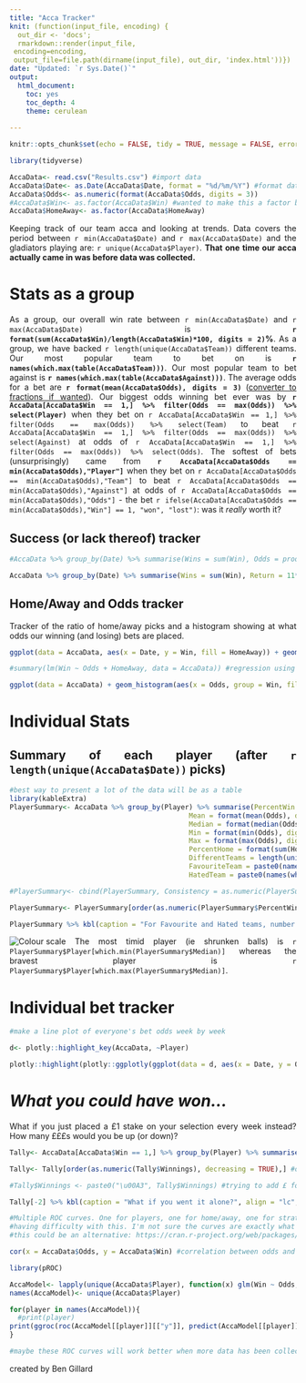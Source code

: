 ```yaml
---
title: "Acca Tracker"
knit: (function(input_file, encoding) {
  out_dir <- 'docs';
  rmarkdown::render(input_file,
 encoding=encoding,
 output_file=file.path(dirname(input_file), out_dir, 'index.html'))})
date: "Updated: `r Sys.Date()`"
output: 
  html_document: 
    toc: yes
    toc_depth: 4
    theme: cerulean
    
---
```


<style>
body {
text-align: justify}
</style>

```r
knitr::opts_chunk$set(echo = FALSE, tidy = TRUE, message = FALSE, error = FALSE)
```

```r
library(tidyverse)

AccaData<- read.csv("Results.csv") #import data
AccaData$Date<- as.Date(AccaData$Date, format = "%d/%m/%Y") #format date properly
AccaData$Odds<- as.numeric(format(AccaData$Odds, digits = 3))
#AccaData$Win<- as.factor(AccaData$Win) #wanted to make this a factor but the summary uses sum() which only works on numeric data
AccaData$HomeAway<- as.factor(AccaData$HomeAway)
```


Keeping track of our team acca and looking at trends. Data covers the period between `r min(AccaData$Date)` and `r max(AccaData$Date)` and the gladiators playing are: `r unique(AccaData$Player)`. **That one time our acca actually came in was before data was collected.**

# Stats as a group

As a group, our overall win rate between `r min(AccaData$Date)` and `r max(AccaData$Date)` is **`r format(sum(AccaData$Win)/length(AccaData$Win)*100, digits = 2)`%**. As a group, we have backed `r length(unique(AccaData$Team))` different teams. Our most popular team to bet on is **`r names(which.max(table(AccaData$Team)))`**. Our most popular team to bet against is **`r names(which.max(table(AccaData$Against)))`**. The average odds for a bet are **`r format(mean(AccaData$Odds), digits = 3)`** ([converter to fractions if wanted](https://www.aceodds.com/bet-calculator/odds-converter.html)). Our biggest odds winning bet ever was by **`r AccaData[AccaData$Win == 1,] %>% filter(Odds == max(Odds)) %>% select(Player)`** when they bet on `r AccaData[AccaData$Win == 1,] %>% filter(Odds == max(Odds)) %>% select(Team)` to beat `r AccaData[AccaData$Win == 1,] %>% filter(Odds == max(Odds)) %>% select(Against)` at odds of `r AccaData[AccaData$Win == 1,] %>% filter(Odds == max(Odds)) %>% select(Odds)`. The softest of bets (unsurprisingly) came from **`r AccaData[AccaData$Odds == min(AccaData$Odds),"Player"]`** when they bet on `r AccaData[AccaData$Odds == min(AccaData$Odds),"Team"]` to beat `r AccaData[AccaData$Odds == min(AccaData$Odds),"Against"]` at odds of `r AccaData[AccaData$Odds == min(AccaData$Odds),"Odds"]` - the bet `r ifelse(AccaData[AccaData$Odds == min(AccaData$Odds),"Win"] == 1, "won", "lost")`: was it *really* worth it?

## Success (or lack thereof) tracker

```r
#AccaData %>% group_by(Date) %>% summarise(Wins = sum(Win), Odds = prod(Odds)) %>% ggplot(aes(x = Date)) + geom_bar(aes(y = Wins, fill = Date), stat = "identity") + geom_smooth(aes(y = Odds/70), stat = "identity") + theme_classic() + theme(legend.position = "none") + labs(title = "Weekly tracker", subtitle = "Bars for Wins (left axis), line for Total Odds (right axis)") + scale_y_continuous(breaks = 1:11, sec.axis = sec_axis(name = "Odds", transform = ~.*70)) #get summary of each acca. this plot adds a second axis and plots a line for odds. I prefer the second plot for simplicity of figure and code

AccaData %>% group_by(Date) %>% summarise(Wins = sum(Win), Return = 11*prod(Odds)) %>% ggplot(aes(x = Date)) + geom_bar(aes(y = Wins, fill = Return), stat = "identity") + geom_text(aes(label=ceiling(Return), y = Wins),vjust=-0.5) + theme_classic() + labs(title = "Weekly tracker", subtitle = "Total estimated Return (£) from £11 stake shown above bar", caption = "bet365 boost odds on accas so the payout shown may be less than actual return on Doug's betslip") + ylim(c(0,11)) + scale_y_continuous(breaks = 0:11) + theme(panel.grid.major.y = element_line(linetype = 2)) #get summary of each acca
```

## Home/Away and Odds tracker

Tracker of the ratio of home/away picks and a histogram showing at what odds our winning (and losing) bets are placed.

```r
ggplot(data = AccaData, aes(x = Date, y = Win, fill = HomeAway)) + geom_bar(stat = "identity") + theme_classic() + labs(title = "Home/Away tracker") + scale_y_continuous(breaks = 1:11) #bar plot showing split of home or away picks for winning bets

#summary(lm(Win ~ Odds + HomeAway, data = AccaData)) #regression using odds and homeaway as predictors of win

ggplot(data = AccaData) + geom_histogram(aes(x = Odds, group = Win, fill = as.factor(Win)), binwidth = 0.1) + theme_classic() + labs(title = "Histogram of bets made at different odds", fill = "Win") + theme(legend.position = "inside", legend.position.inside = c(0.9,0.9)) + scale_fill_brewer(palette = "Dark2", direction = -1) #histogram showing success of bets at different odds. I think this plot could be a nice way of showing the sweet spot of odds

```

# Individual Stats

## Summary of each player (after `r length(unique(AccaData$Date))` picks)

```r
#best way to present a lot of the data will be as a table
library(kableExtra)
PlayerSummary<- AccaData %>% group_by(Player) %>% summarise(PercentWin = format(sum(Win)/length(Win)*100, digits = 2),
                                            Mean = format(mean(Odds), digits = 3),
                                            Median = format(median(Odds), digits = 3),
                                            Min = format(min(Odds), digits = 3),
                                            Max = format(max(Odds), digits = 3),
                                            PercentHome = format(sum(HomeAway == "H")/length(HomeAway)*100, digits = 2),
                                            DifferentTeams = length(unique(Team)),
                                            FavouriteTeam = paste0(names(which.max(table(Team))), " (",table(Team)[which.max(table(Team))], ")"),
                                            HatedTeam = paste0(names(which.max(table(Against))), " (",table(Against)[which.max(table(Against))], ")"))

#PlayerSummary<- cbind(PlayerSummary, Consistency = as.numeric(PlayerSummary$Min)/as.numeric(PlayerSummary$Max)

PlayerSummary<- PlayerSummary[order(as.numeric(PlayerSummary$PercentWin), decreasing = TRUE),] #order by win%

PlayerSummary %>% kbl(caption = "For Favourite and Hated teams, number of times picked is shown in brackets. If there is tie, the team first alphabetically is shown.") %>% kable_classic(html_font = "Cambria") %>% kable_styling("striped") %>% column_spec(3, background = spec_color(as.numeric(PlayerSummary$Mean), option = "plasma")) %>% column_spec(4, background = spec_color(as.numeric(PlayerSummary$Median), option = "C")) %>% column_spec(5, background = spec_color(as.numeric(PlayerSummary$Min), option = "C")) %>% column_spec(6, background = spec_color(as.numeric(PlayerSummary$Max), option = "C")) %>% column_spec(3:6, bold = FALSE, color = "lightgreen")
```

![Colour scale](C:\Users\bg14337\OneDrive - University of Bristol\Documents\Extra Stuff\SillyhtmlDocs\Acca\Palette_viridis.png)
The most timid player (ie shrunken balls) is `r PlayerSummary$Player[which.min(PlayerSummary$Median)]` whereas the bravest player is `r PlayerSummary$Player[which.max(PlayerSummary$Median)]`.

# Individual bet tracker

```r
#make a line plot of everyone's bet odds week by week

d<- plotly::highlight_key(AccaData, ~Player)

plotly::highlight(plotly::ggplotly(ggplot(data = d, aes(x = Date, y = Odds, col = Player)) + geom_point(aes(shape = as.factor(Win))) + geom_line() + theme_classic() + geom_hline(yintercept = 2, lty = 2, alpha = 0.5) + labs(title = "Tracker of bet odds over time", subtitle = "Click on a data point to see that player's trend (hold shift key for multiple selections", caption = "Dotted line represents \"evens\"") + theme(legend.position = "none")), on = "plotly_click", off = "plotly_relayout", color = "black", opacityDim = 0.3)
```

# *What you could have won...*

What if you just placed a £1 stake on your selection every week instead? How many £££s would you be up (or down)?

```r
Tally<- AccaData[AccaData$Win == 1,] %>% group_by(Player) %>% summarise(Total = sum(Odds)) %>% mutate(Winnings = Total - length(unique(AccaData$Date)))# %>% select(-2)

Tally<- Tally[order(as.numeric(Tally$Winnings), decreasing = TRUE),] #order by win%

#Tally$Winnings <- paste0("\u00A3", Tally$Winnings) #trying to add £ for nice readability but caused issues

Tally[-2] %>% kbl(caption = "What if you went it alone?", align = "lc", table.attr = "style='width:30%;'") %>% kable_classic(html_font = "Cambria") %>% kable_styling("striped") %>% column_spec(2, color = "white", background = ifelse(Tally$Winnings < 0, "red", "green"))
```


```r
#Multiple ROC curves. One for players, one for home/away, one for stratified odds?
#having difficulty with this. I'm not sure the curves are exactly what I am expecting to show
#this could be an alternative: https://cran.r-project.org/web/packages/COINr/vignettes/sensitivity.html

cor(x = AccaData$Odds, y = AccaData$Win) #correlation between odds and outcome. negative value means that the lower the odds, the more likely a win (which is what would be expected).

library(pROC)

AccaModel<- lapply(unique(AccaData$Player), function(x) glm(Win ~ Odds, data = AccaData[which(AccaData$Player == x),])) #regression using odds and homeaway as predictors of win
names(AccaModel)<- unique(AccaData$Player)

for(player in names(AccaModel)){
  #print(player)
print(ggroc(roc(AccaModel[[player]][["y"]], predict(AccaModel[[player]], type = "response"))) + geom_abline(intercept = 1, linetype = 2) + theme_classic() + labs(title = paste(player))) + labs(x = "False Positive Rate", y = "True Positive Rate") #ROC curve for model
}

#maybe these ROC curves will work better when more data has been collected?
```


created by Ben Gillard